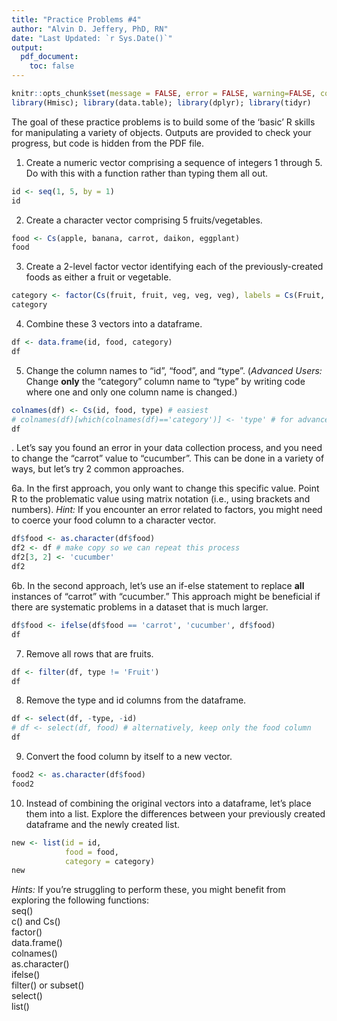 ```yaml
---
title: "Practice Problems #4"
author: "Alvin D. Jeffery, PhD, RN"
date: "Last Updated: `r Sys.Date()`"
output: 
  pdf_document:
    toc: false
---
```


```r
knitr::opts_chunk$set(message = FALSE, error = FALSE, warning=FALSE, comment="", echo = FALSE)
library(Hmisc); library(data.table); library(dplyr); library(tidyr)
```

The goal of these practice problems is to build some of the 'basic' R skills for manipulating a variety of objects.  Outputs are provided to check your progress, but code is hidden from the PDF file.  

1. Create a numeric vector comprising a sequence of integers 1 through 5.  Do with this with a function rather than typing them all out.  

```r
id <- seq(1, 5, by = 1)
id
```

2. Create a character vector comprising 5 fruits/vegetables.  

```r
food <- Cs(apple, banana, carrot, daikon, eggplant)
food
```

3. Create a 2-level factor vector identifying each of the previously-created foods as either a fruit or vegetable.  

```r
category <- factor(Cs(fruit, fruit, veg, veg, veg), labels = Cs(Fruit, Vegetable))
category
```

4. Combine these 3 vectors into a dataframe.  

```r
df <- data.frame(id, food, category)
df
```

5. Change the column names to "id", "food", and "type".  (*Advanced Users:* Change **only** the "category" column name to "type" by writing code where one and only one column name is changed.)

```r
colnames(df) <- Cs(id, food, type) # easiest
# colnames(df)[which(colnames(df)=='category')] <- 'type' # for advanced users
df
```

\newpage 
6. Let's say you found an error in your data collection process, and you need to change the "carrot" value to "cucumber".  This can be done in a variety of ways, but let's try 2 common approaches.  

6a. In the first approach, you only want to change this specific value.  Point R to the problematic value using matrix notation (i.e., using brackets and numbers).  *Hint:* If you encounter an error related to factors, you might need to coerce your food column to a character vector.  

```r
df$food <- as.character(df$food)
df2 <- df # make copy so we can repeat this process
df2[3, 2] <- 'cucumber'
df2
```

6b. In the second approach, let's use an if-else statement to replace **all** instances of "carrot" with "cucumber."  This approach might be beneficial if there are systematic problems in a dataset that is much larger.  

```r
df$food <- ifelse(df$food == 'carrot', 'cucumber', df$food)
df
```

7. Remove all rows that are fruits.  

```r
df <- filter(df, type != 'Fruit')
df
```

8. Remove the type and id columns from the dataframe.  

```r
df <- select(df, -type, -id)
# df <- select(df, food) # alternatively, keep only the food column
df
```

9. Convert the food column by itself to a new vector.    

```r
food2 <- as.character(df$food)
food2
```

10. Instead of combining the original vectors into a dataframe, let's place them into a list.  Explore the differences between your previously created dataframe and the newly created list.  

```r
new <- list(id = id, 
            food = food, 
            category = category)
new
```

\newpage

*Hints:* If you're struggling to perform these, you might benefit from exploring the following functions:  
seq()  
c() and Cs()  
factor()  
data.frame()  
colnames()  
as.character()  
ifelse()  
filter() or subset()  
select()  
list()  

